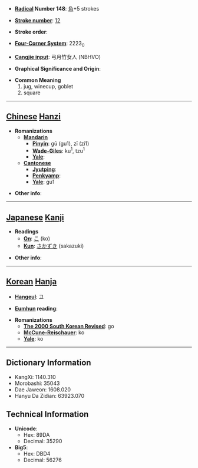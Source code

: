 * '''[[Wiktionary:Chinese radical index| Radical]] Number 148''': [[Wiktionary:Chinese radical index 角|角]]+5 strokes

* '''[[Wiktionary:Chinese total strokes index|Stroke number]]''': [[Wiktionary:Chinese total strokes index 12|12]]

* '''Stroke order''': 

* '''[[Wiktionary:Chinese four corner index|Four-Corner System]]''': 2223<sub>0</sub>

* '''[[Wiktionary:Chinese Cangjie index|Cangjie input]]''': 弓月竹女人 (NBHVO)

* '''Graphical Significance and Origin''': 

* '''Common Meaning'''
*#jug, winecup, goblet
*# square


----

== [[Chinese]] [[Hanzi]] ==

* '''Romanizations'''
** '''[[Mandarin]]'''
*** '''[[Pinyin]]''': gū (gu1), zī (zi1)
*** '''[[Wade-Giles]]''': ku<sup>1</sup>, tzu<sup>1</sup>
*** '''[[Yale]]''': 
** '''[[Cantonese]]'''
*** '''[[Jyutping]]''':
*** '''[[Penkyamp]]''': 
*** '''[[Yale]]''': gu1

* '''Other info''': 

----

== [[Japanese]] [[Kanji]] ==

* '''Readings'''
** '''[[On]]''': [[こ]] (ko)
** '''[[Kun]]''': [[さかずき]] (sakazuki)

* '''Other info''':  

----

== [[Korean]] [[Hanja]] ==

* '''[[Hangeul]]''': 고

* '''[[Eumhun]] reading''': 

* '''Romanizations'''
** '''[[The 2000 South Korean Revised Romanization|The 2000 South Korean Revised]]''': go
** '''[[McCune-Reischauer]]''': ko
** '''[[Yale]]''': ko

----

== Dictionary Information ==

* KangXi: 1140.310
* Morobashi: 35043
* Dae Jaweon: 1608.020
* Hanyu Da Zidian: 63923.070

== Technical Information ==

* '''Unicode''':
** Hex: 89DA
** Decimal: 35290
* '''Big5''':
** Hex: DBD4
** Decimal: 56276